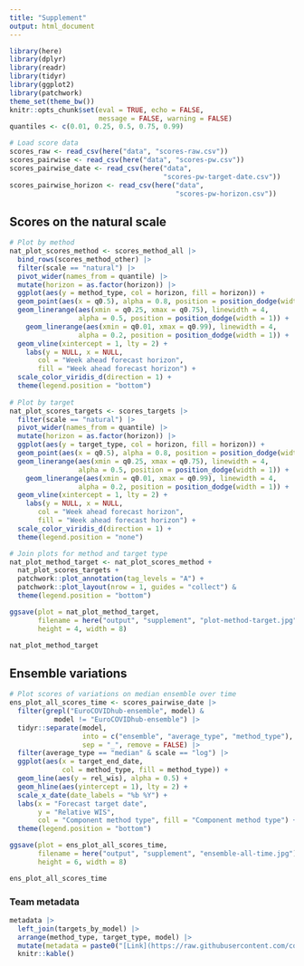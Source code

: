 ```yaml
---
title: "Supplement"
output: html_document
---
```


```r
library(here)
library(dplyr)
library(readr)
library(tidyr)
library(ggplot2)
library(patchwork)
theme_set(theme_bw())
knitr::opts_chunk$set(eval = TRUE, echo = FALSE,
                      message = FALSE, warning = FALSE)
quantiles <- c(0.01, 0.25, 0.5, 0.75, 0.99)
```

```r
# Load score data
scores_raw <- read_csv(here("data", "scores-raw.csv"))
scores_pairwise <- read_csv(here("data", "scores-pw.csv"))
scores_pairwise_date <- read_csv(here("data",
                                      "scores-pw-target-date.csv")) 
scores_pairwise_horizon <- read_csv(here("data",
                                         "scores-pw-horizon.csv"))
```

## Scores on the natural scale

```r
# Plot by method
nat_plot_scores_method <- scores_method_all |> 
  bind_rows(scores_method_other) |> 
  filter(scale == "natural") |> 
  pivot_wider(names_from = quantile) |>
  mutate(horizon = as.factor(horizon)) |> 
  ggplot(aes(y = method_type, col = horizon, fill = horizon)) +
  geom_point(aes(x = q0.5), alpha = 0.8, position = position_dodge(width = 1)) +
  geom_linerange(aes(xmin = q0.25, xmax = q0.75), linewidth = 4,
                 alpha = 0.5, position = position_dodge(width = 1)) +
    geom_linerange(aes(xmin = q0.01, xmax = q0.99), linewidth = 4,
                 alpha = 0.2, position = position_dodge(width = 1)) +
  geom_vline(xintercept = 1, lty = 2) +
    labs(y = NULL, x = NULL,
       col = "Week ahead forecast horizon",
       fill = "Week ahead forecast horizon") +
  scale_color_viridis_d(direction = 1) +
  theme(legend.position = "bottom")
  
# Plot by target
nat_plot_scores_targets <- scores_targets |> 
  filter(scale == "natural") |> 
  pivot_wider(names_from = quantile) |>
  mutate(horizon = as.factor(horizon)) |> 
  ggplot(aes(y = target_type, col = horizon, fill = horizon)) +
  geom_point(aes(x = q0.5), alpha = 0.8, position = position_dodge(width = 1)) +
  geom_linerange(aes(xmin = q0.25, xmax = q0.75), linewidth = 4,
                 alpha = 0.5, position = position_dodge(width = 1)) +
    geom_linerange(aes(xmin = q0.01, xmax = q0.99), linewidth = 4,
                 alpha = 0.2, position = position_dodge(width = 1)) +
  geom_vline(xintercept = 1, lty = 2) +
    labs(y = NULL, x = NULL,
       col = "Week ahead forecast horizon",
       fill = "Week ahead forecast horizon") +
  scale_color_viridis_d(direction = 1) +
  theme(legend.position = "none")

# Join plots for method and target type
nat_plot_method_target <- nat_plot_scores_method +
  nat_plot_scores_targets +
  patchwork::plot_annotation(tag_levels = "A") +
  patchwork::plot_layout(nrow = 1, guides = "collect") &
  theme(legend.position = "bottom")

ggsave(plot = nat_plot_method_target, 
       filename = here("output", "supplement", "plot-method-target.jpg"),
       height = 4, width = 8)

nat_plot_method_target
```

## Ensemble variations

```r
# Plot scores of variations on median ensemble over time
ens_plot_all_scores_time <- scores_pairwise_date |> 
  filter(grepl("EuroCOVIDhub-ensemble", model) &
           model != "EuroCOVIDhub-ensemble") |> 
  tidyr::separate(model, 
                  into = c("ensemble", "average_type", "method_type"),
                  sep = "_", remove = FALSE) |> 
  filter(average_type == "median" & scale == "log") |>
  ggplot(aes(x = target_end_date, 
             col = method_type, fill = method_type)) +
  geom_line(aes(y = rel_wis), alpha = 0.5) +
  geom_hline(aes(yintercept = 1), lty = 2) +
  scale_x_date(date_labels = "%b %Y") +
  labs(x = "Forecast target date", 
       y = "Relative WIS", 
       col = "Component method type", fill = "Component method type") +
  theme(legend.position = "bottom")

ggsave(plot = ens_plot_all_scores_time, 
       filename = here("output", "supplement", "ensemble-all-time.jpg"), 
       height = 6, width = 8)

ens_plot_all_scores_time
```


### Team metadata

```r
metadata |> 
  left_join(targets_by_model) |> 
  arrange(method_type, target_type, model) |> 
  mutate(metadata = paste0("[Link](https://raw.githubusercontent.com/covid19-forecast-hub-europe/covid19-forecast-hub-europe/main/model-metadata/", model, ".yml)")) |> 
  knitr::kable()
```
